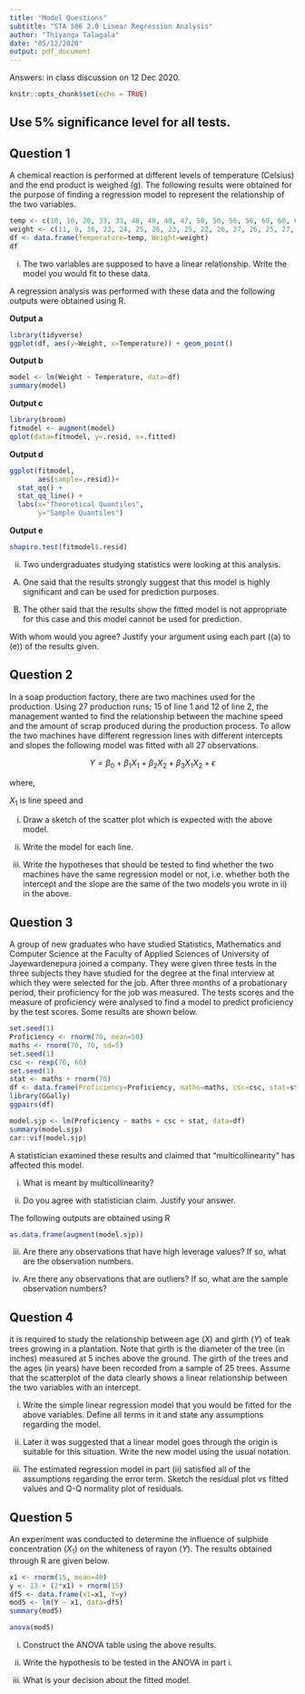 ```yaml
---
title: "Model Questions"
subtitle: "STA 506 2.0 Linear Regression Analysis"
author: "Thiyanga Talagala"
date: "05/12/2020"
output: pdf_document
---
```


Answers: in class discussion on 12 Dec 2020.

```r
knitr::opts_chunk$set(echo = TRUE)
```

## Use 5% significance level for all tests.

## Question 1

A chemical reaction is performed at different levels of temperature (Celsius) and the end product is weighed (g). The following results were obtained for the purpose of finding a regression model to represent the relationship of the two variables. 

```r
temp <- c(10, 10, 20, 33, 33, 40, 40, 40, 47, 50, 56, 56, 56, 60, 60, 65, 69)
weight <- c(11, 9, 16, 23, 24, 25, 26, 23, 25, 22, 26, 27, 26, 25, 27, 24, 24)
df <- data.frame(Temperature=temp, Weight=weight)
df

```

i) The two variables are supposed to have a linear relationship. Write the model you would fit to these data. 

\newpage

A regression analysis was performed with these data and the following outputs were obtained using R.


**Output a**

```r
library(tidyverse)
ggplot(df, aes(y=Weight, x=Temperature)) + geom_point()
```

**Output b**


```r
model <- lm(Weight ~ Temperature, data=df)
summary(model)
```


**Output c**

```r
library(broom)
fitmodel <- augment(model)
qplot(data=fitmodel, y=.resid, x=.fitted)
```

**Output d**

```r
ggplot(fitmodel, 
       aes(sample=.resid))+
  stat_qq() + 
  stat_qq_line() +
  labs(x="Theoretical Quantiles",
       y="Sample Quantiles")
```


**Output e**

```r
shapiro.test(fitmodel$.resid)
```

ii)	Two undergraduates studying statistics were looking at this analysis.

(A)	One said that the results strongly suggest that this model is highly significant and can be used for prediction purposes. 

(B)	The other said that the results show the fitted model is not appropriate for this case and this model cannot be used for prediction. 


With whom would you agree? Justify your argument using each part ((a) to (e)) of the results given. 

## Question 2

In a soap production factory, there are two machines used for the production. Using 27 production runs; 15 of line 1 and 12 of line 2, the management wanted to find the relationship between the machine speed and the amount of scrap produced during the production process. To allow the two machines have different regression lines with different intercepts and slopes the following model was fitted with all 27 observations.

$$Y = \beta_0 + \beta_1 X_1 + \beta_2 X_2 + \beta_3 X_1 X_2 + \epsilon$$

where,

$X_1$ is line speed and

\begin{equation}
  X_{2} =
  \begin{cases}
    1 & \text{if line 1} \\
    0 & \text{if line 2}
  \end{cases}
\end{equation}

 i)	Draw a sketch of the scatter plot which is expected with the above model.
 
ii)	Write the model for each line.

iii) Write the hypotheses that should be tested to find whether the two machines have the same regression model or not, i.e. whether both the intercept and the slope are the same of the two models you wrote in ii) in the above. 

## Question 3

A group of new graduates who have studied Statistics, Mathematics and Computer Science at the Faculty of Applied Sciences of University of Jayewardenepura joined a company. They were given three tests in the three subjects they have studied for the degree at the final interview at which they were selected for the job. After three months of a probationary period, their proficiency for the job was measured. The tests scores and the measure of proficiency were analysed to find a model to predict proficiency by the test scores. Some results are shown below. 

```r
set.seed(1)
Proficiency <- rnorm(70, mean=50)
maths <- rnorm(70, 70, sd=5)
set.seed(1)
csc <- rexp(70, 60)
set.seed(1)
stat <- maths + rnorm(70)
df <- data.frame(Proficiency=Proficiency, maths=maths, csc=csc, stat=stat)
library(GGally)
ggpairs(df)

```

```r
model.sjp <- lm(Proficiency ~ maths + csc + stat, data=df)
summary(model.sjp)
car::vif(model.sjp)
```


A statistician examined these results and claimed that “multicollinearity” has affected this model. 

i) What is meant by multicollinearity? 

ii) Do you agree with statistician claim. Justify your answer.

The following outputs are obtained using R

```r
as.data.frame(augment(model.sjp))

```

iii) Are there any observations that have high leverage values? If so, what are the observation numbers.

iv) Are there any observations that are outliers? If so, what are the sample observation numbers?



## Question 4

it is required to study the relationship between age ($X$) and girth ($Y$) of teak trees growing in a plantation. Note that girth is the diameter of the tree (in inches) measured at 5 inches above the ground. The girth of the trees and the ages (in years) have been recorded from a sample of 25 trees. Assume that the scatterplot of the data clearly shows a linear relationship between the two variables with an intercept.

i) Write the simple linear regression model that you would be fitted for the above variables. Define all terms in it and state any assumptions regarding the model. 

ii) Later it was suggested that a linear model goes through the origin is suitable for this situation. Write the new model using the usual notation.

iii) The estimated regression model in part (ii) satisfied all of the assumptions regarding the error term. Sketch the residual plot vs fitted values and Q-Q normality plot of residuals.

## Question 5

An experiment was conducted to determine the influence of sulphide concentration ($X_1$) on the whiteness of rayon ($Y$). The results obtained through R are given below.

```r
x1 <- rnorm(15, mean=40)
y <- 13 + (2*x1) + rnorm(15)
df5 <- data.frame(x1=x1, Y=y)
mod5 <- lm(Y ~ x1, data=df5)
summary(mod5)

```

```r
anova(mod5)
```


i) Construct the ANOVA table using the above results.

ii) Write the hypothesis to be tested in the ANOVA in part i.

iii) What is your decision about the fitted model.

